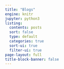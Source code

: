 ```yaml
---
title: "Blogs"
engine: knitr
jupyter: python3
listing: 
  contents: posts
  sort: false 
  type: default
  categories: true
  sort-ui: true 
  filter-ui: true 
page-layout: full
title-block-banner: false
---
```


